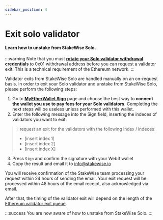 ```yaml
---
sidebar_position: 4
---
```


# Exit solo validator

#### Learn how to unstake from StakeWise Solo.

:::warning
Note that you must [**rotate your Solo validator withdrawal credentials**](./03-change-solo-withdrawal-credentials-to-0x01-address.mdx) to 0x01 withdrawal address before you can request a validator exit. This is a technical requirement of the Ethereum network.&#x20;
:::

Validator exits from StakeWise Solo are handled manually on an on-request basis. In order to exit your Solo validator and unstake from StakeWise Solo, please perform the following steps:

1. Go to [**MyEtherWallet Sign**](https://www.myetherwallet.com/wallet/access) page and choose the best way to **connect the wallet you use to pay fees for your Solo validators**. Completing the next steps will be useless unless performed with this wallet.
2. Enter the following message into the Sign field, inserting the indeces of validators you want to exit:

> I request an exit for the validators with the following index / indeces:
>
> - \[insert index 1]
> - \[insert index 2]
> - \[insert index X]

3. Press `Sign` and confirm the signature with your Web3 wallet
4. Copy the result and email it to info@stakewise.io

You will receive confirmation of the StakeWise team processing your request within 24 hours of sending the email. Your exit request will be processed within 48 hours of the email receipt, also acknowledged via email.&#x20;

After that, the timing of the validator exit will depend on the length of the [Ethereum validator exit queue](https://www.rated.network/overview?timeWindow=all&network=mainnet&rewardsMetric=average).

:::success
You are now aware of how to unstake from StakeWise Solo.
:::

